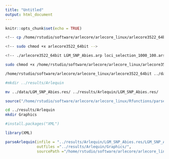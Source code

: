 ```yaml
---
title: "Untitled"
output: html_document
---
```


```r
knitr::opts_chunk$set(echo = TRUE)
```

<!-- # Lauch arlequin -->
```bash
<!-- cp /home/rstudio/software/arlecore/arlecore_linux/arlecore3522_64bit arlecore3522_64bit -->

<!-- sudo chmod +x arlecore3522_64bit -->

<!-- ./arlecore3522_64bit LGM_SNP_Abies.arp loci_selection_1000_100.ars -->
```


```bash
sudo chmod +x /home/rstudio/software/arlecore/arlecore_linux/arlecore3522_64bit

/home/rstudio/software/arlecore/arlecore_linux/arlecore3522_64bit ../data/LGM_SNP_Abies.arp ../data/loci_selection_1000_100.ars
```

```bash
#mkdir ../results/Arlequin

mv ../data/LGM_SNP_Abies.res/ ../results/Arlequin/LGM_SNP_Abies.res/
```



```r
source("/home/rstudio/software/arlecore/arlecore_linux/Rfunctions/parseArlequin.r")
```

```bash
cd ../results/Arlequin
mkdir Graphics
```

```r
#install.packages("XML")
```

```r
library(XML)
```


```r
parseArlequin(infile = "../results/Arlequin/LGM_SNP_Abies.res/LGM_SNP_Abies.xml",
              outfiles ="../results/Arlequin/Graphics/", 
              sourcePath ="/home/rstudio/software/arlecore/arlecore_linux/Rfunctions/" )
```

